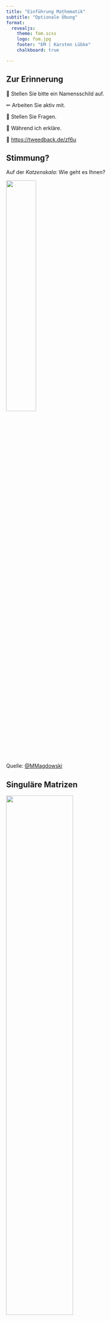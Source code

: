 ```yaml
---
title: "Einführung Mathematik"
subtitle: "Optionale Übung"
format: 
  revealjs:
    theme: fom.scss
    logo: fom.jpg
    footer: "EM | Karsten Lübke"
    chalkboard: true

---
```



## Zur Erinnerung

&#x1F4DB; Stellen Sie bitte ein Namensschild auf.

&#x270F; Arbeiten Sie aktiv mit.

&#x1F937; Stellen Sie Fragen.

&#129323; Während ich erkläre.

&#x1F4AA; [https://tweedback.de/zf6u](https://tweedback.de/zf6u)


## Stimmung?

Auf der *Katzenskala*: Wie geht es Ihnen?

![](img/cat-scale8.jpg){fig-align="center" width="40%"}


::: aside
Quelle: [@MMagdowski](https://twitter.com/MMagdowski/status/1338206742371594240)
:::

## Singuläre Matrizen

![](img/Meme_SinguläreMatrix.jpg){fig-align="center" width="60%"}


## Heutiges Thema &#127979;

- Wiederholungsaufgaben Lineare Algebra